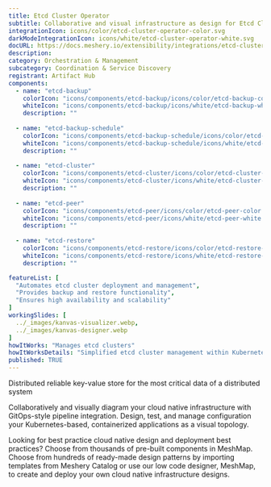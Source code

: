 ---
title: Etcd Cluster Operator
subtitle: Collaborative and visual infrastructure as design for Etcd Cluster Operator
integrationIcon: icons/color/etcd-cluster-operator-color.svg
darkModeIntegrationIcon: icons/white/etcd-cluster-operator-white.svg
docURL: https://docs.meshery.io/extensibility/integrations/etcd-cluster-operator
description: 
category: Orchestration & Management
subcategory: Coordination & Service Discovery
registrant: Artifact Hub
components:
  - name: "etcd-backup"
    colorIcon: "icons/components/etcd-backup/icons/color/etcd-backup-color.svg"
    whiteIcon: "icons/components/etcd-backup/icons/white/etcd-backup-white.svg"
    description: ""
    
  - name: "etcd-backup-schedule"
    colorIcon: "icons/components/etcd-backup-schedule/icons/color/etcd-backup-schedule-color.svg"
    whiteIcon: "icons/components/etcd-backup-schedule/icons/white/etcd-backup-schedule-white.svg"
    description: ""
    
  - name: "etcd-cluster"
    colorIcon: "icons/components/etcd-cluster/icons/color/etcd-cluster-color.svg"
    whiteIcon: "icons/components/etcd-cluster/icons/white/etcd-cluster-white.svg"
    description: ""
    
  - name: "etcd-peer"
    colorIcon: "icons/components/etcd-peer/icons/color/etcd-peer-color.svg"
    whiteIcon: "icons/components/etcd-peer/icons/white/etcd-peer-white.svg"
    description: ""
    
  - name: "etcd-restore"
    colorIcon: "icons/components/etcd-restore/icons/color/etcd-restore-color.svg"
    whiteIcon: "icons/components/etcd-restore/icons/white/etcd-restore-white.svg"
    description: ""

featureList: [
  "Automates etcd cluster deployment and management",
  "Provides backup and restore functionality",
  "Ensures high availability and scalability"
]
workingSlides: [
  ../_images/kanvas-visualizer.webp,
  ../_images/kanvas-designer.webp
]
howItWorks: "Manages etcd clusters"
howItWorksDetails: "Simplified etcd cluster management within Kubernetes"
published: TRUE
---
<p>
Distributed reliable key-value store for the most critical data of a distributed system
</p>
<p>
    Collaboratively and visually diagram your cloud native infrastructure with GitOps-style pipeline integration. Design, test, and manage configuration your Kubernetes-based, containerized applications as a visual topology.
</p>
<p>
    Looking for best practice cloud native design and deployment best practices? Choose from thousands of pre-built components in MeshMap. Choose from hundreds of ready-made design patterns by importing templates from Meshery Catalog or use our low code designer, MeshMap, to create and deploy your own cloud native infrastructure designs.
</p>

